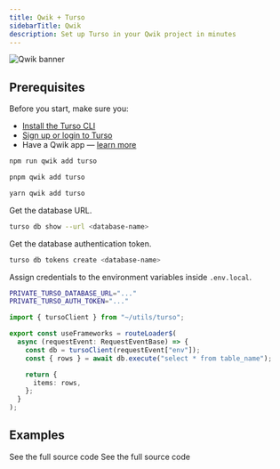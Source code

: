 ```yaml
---
title: Qwik + Turso
sidebarTitle: Qwik
description: Set up Turso in your Qwik project in minutes
---
```


![Qwik banner](/images/guides/qwik-banner.png)

## Prerequisites

Before you start, make sure you:

- [Install the Turso CLI](/cli/installation)
- [Sign up or login to Turso](/cli/authentication#signup)
- Have a Qwik app &mdash; [learn more](https://qwik.builder.io/docs/getting-started/#create-an-app-using-the-cli)

<Steps>

<Step title="Add Turso Integration">

<CodeGroup>

```bash npm
npm run qwik add turso
```

```bash pnpm
pnpm qwik add turso
```

```bash yarn
yarn qwik add turso
```

</CodeGroup>

</Step>

<Step title="Configure database credentials">

Get the database URL.

```bash
turso db show --url <database-name>
```

Get the database authentication token.

```bash
turso db tokens create <database-name>
```

Assign credentials to the environment variables inside `.env.local`.

```bash
PRIVATE_TURSO_DATABASE_URL="..."
PRIVATE_TURSO_AUTH_TOKEN="..."
```

</Step>

<Step title="Execute SQL">

```ts
import { tursoClient } from "~/utils/turso";

export const useFrameworks = routeLoader$(
  async (requestEvent: RequestEventBase) => {
    const db = tursoClient(requestEvent["env"]);
    const { rows } = await db.execute("select * from table_name");

    return {
      items: rows,
    };
  }
);
```

</Step>

</Steps>

## Examples

<CardGroup cols={2}>
  <Card
    title="Social Website"
    icon="github"
    href="https://github.com/turso-extended/app-find-me-on"
  >
    See the full source code
  </Card>
  <Card
    title="Shopping Cart"
    icon="github"
    href="https://github.com/turso-extended/app-turqw-store"
  >
    See the full source code
  </Card>
</CardGroup>

